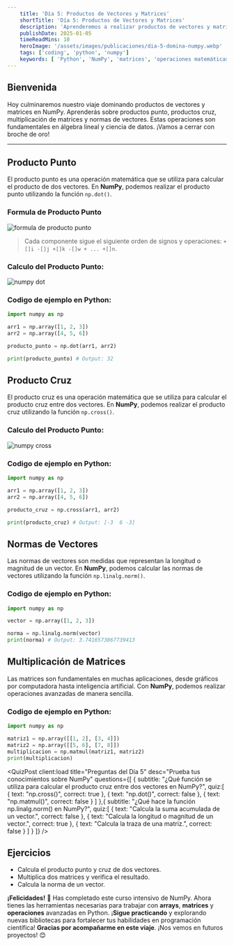 ```yaml
---
    title: 'Día 5: Productos de Vectores y Matrices'
    shortTitle: 'Día 5: Productos de Vectores y Matrices'
    description: 'Aprenderemos a realizar productos de vectores y matrices, para mejorar la eficiencia y la calidad de tus programas.'
    publishDate: 2025-01-05
    timeReadMins: 10
    heroImage: '/assets/images/publicaciones/dia-5-domina-numpy.webp'
    tags: ['coding', 'python', 'numpy']
    keywords: [ 'Python', 'NumPy', 'matrices', 'operaciones matemáticas', 'productos de vectores', 'normas de vectores' ]
---
```



## Bienvenida

Hoy culminaremos nuestro viaje dominando productos de vectores y matrices  en NumPy. Aprenderás sobre productos punto, productos cruz, multiplicación de matrices y normas de vectores. Estas operaciones son fundamentales en álgebra lineal y ciencia de datos. ¡Vamos a cerrar con broche de oro!

<hr/>

## Producto Punto

El producto punto es una operación matemática que se utiliza para calcular el producto de dos vectores. En **NumPy**, podemos realizar el producto punto utilizando la función `np.dot()`.

### Formula de Producto Punto

![formula de producto punto](/assets/images/publicaciones/recursos/dia-5-domina-numpy-2.png)

> Cada componente sigue el siguiente orden de signos y operaciones: `+[]i -[]j +[]k -[]w + ... +[]n`.

### Calculo del Producto Punto:

![numpy dot](/assets/images/publicaciones/recursos/dia-5-domina-numpy-1.png)

### Codigo de ejemplo en Python:

```python
import numpy as np

arr1 = np.array([1, 2, 3])
arr2 = np.array([4, 5, 6])

producto_punto = np.dot(arr1, arr2)

print(producto_punto) # Output: 32
```

## Producto Cruz

El producto cruz es una operación matemática que se utiliza para calcular el producto cruz entre dos vectores. En **NumPy**, podemos realizar el producto cruz utilizando la función `np.cross()`.

### Calculo del Producto Punto:

![numpy cross](/assets/images/publicaciones/recursos/dia-5-domina-numpy-3.png)

### Codigo de ejemplo en Python:

```python
import numpy as np

arr1 = np.array([1, 2, 3])
arr2 = np.array([4, 5, 6])

producto_cruz = np.cross(arr1, arr2)

print(producto_cruz) # Output: [-3  6 -3]
```

## Normas de Vectores

Las normas de vectores son medidas que representan la longitud o magnitud de un vector. En **NumPy**, podemos calcular las normas de vectores utilizando la función `np.linalg.norm()`.

### Codigo de ejemplo en Python:

```python
import numpy as np

vector = np.array([1, 2, 3])

norma = np.linalg.norm(vector)
print(norma) # Output: 3.7416573867739413
```

## Multiplicación de Matrices

Las matrices son fundamentales en muchas aplicaciones, desde gráficos por computadora hasta inteligencia artificial. Con **NumPy**, podemos realizar operaciones avanzadas de manera sencilla.

### Codigo de ejemplo en Python:

```python
import numpy as np

matriz1 = np.array([[1, 2], [3, 4]])
matriz2 = np.array([[5, 6], [7, 8]])
multiplicacion = np.matmul(matriz1, matriz2)
print(multiplicacion)
```

<QuizPost 
    client:load
    title="Preguntas del Día 5"
    desc="Prueba tus conocimientos sobre NumPy"
    questions={[
        {
            subtitle: "¿Qué función se utiliza para calcular el producto cruz entre dos vectores en NumPy?",
            quiz:[
                {
                    text: "np.cross()",
                    correct: true
                },
                {
                    text: "np.dot()",
                    correct: false
                },
                {
                    text: "np.matmul()",
                    correct: false
                }
            ]
        },{
            subtitle: "¿Qué hace la función np.linalg.norm() en NumPy?",
            quiz:[
                {
                    text: "Calcula la suma acumulada de un vector.",
                    correct: false
                },
                {
                    text: "Calcula la longitud o magnitud de un vector.",
                    correct: true
                },
                {
                    text: "Calcula la traza de una matriz.",
                    correct: false
                }
            ]
        }
    ]} 
/> 


## Ejercicios

- Calcula el producto punto y cruz de dos vectores.
- Multiplica dos matrices y verifica el resultado.
- Calcula la norma de un vector.

**¡Felicidades!** 🎊 Has completado este curso intensivo de NumPy. Ahora tienes las herramientas necesarias para trabajar con **arrays**, **matrices** y **operaciones** avanzadas en Python. ¡**Sigue practicando** y explorando nuevas bibliotecas para fortalecer tus habilidades en programación científica! **Gracias por acompañarme en este viaje**. ¡Nos vemos en futuros proyectos! 😊



